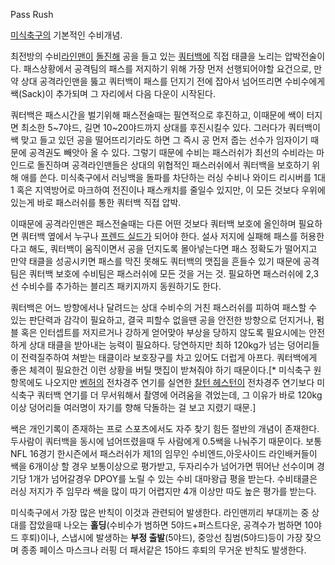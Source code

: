 {{{#!html
<object width="420" height="315"><param name="movie" value="http://www.youtube.com/v/DkKRLDkjwDU?version=3&amp;hl=ko_KR"></param><param name="allowFullScreen" value="true"></param><param name="allowscriptaccess" value="always"></param><embed src="http://www.youtube.com/v/DkKRLDkjwDU?version=3&amp;hl=ko_KR" type="application/x-shockwave-flash" width="420" height="315" allowscriptaccess="always" allowfullscreen="true"></embed></object>
}}}

Pass Rush

[[미식축구]]의 기본적인 수비개념.

최전방의 수비[[라인맨]]이 [[돌진]]해 공을 들고 있는 [[쿼터백]]에 직접 태클을 노리는 압박전술이다. 패스상황에서 공격팀의 패스를 저지하기 위해 가장 먼저 선행되어야할 요건으로, 만약 상대 공격라인맨을 뚫고 쿼터백이 패스를 던지기 전에 잡아서 넘어뜨리면 수비수에게 쌕(Sack)이 추가되며 그 자리에서 다음 다운이 시작된다. 

쿼터백은 패스시간을 벌기위해 패스전술때는 필연적으로 후진하고, 이때문에 쌕이 터지면 최소한 5~7야드, 길면 10~20야드까지 상대를 후진시킬수 있다. 그러다가 쿼터백이 쌕 맞고 들고 있던 공을 떨어뜨리기라도 하면 그 즉시 공 먼저 줍는 선수가 임자이기 때문에 공격권도 빼앗아 올 수 있다. 그렇기 때문에 수비는 패스러쉬가 최선의 수비라는 마인드로 돌진하며 공격라인맨들은 상대의 위협적인 패스러쉬에서 쿼터백을 보호하기 위해 애를 쓴다. 미식축구에서 러닝백을 돌파를 차단하는 러싱 수비나 와이드 리시버를 1대1 혹은 지역방어로 마크하여 전진이나 패스캐치를 줄일수 있지만, 이 모든 것보다 우위에 있는게 바로 패스러쉬를 통한 쿼터백 직접 압박.

이때문에 공격라인맨은 패스전술때는 다른 어떤 것보다 쿼터백 보호에 올인하며 필요하면 쿼터백 옆에서 누구나 [[프렌드 실드]]가 되어야 한다. 설사 저지에 실패해 패스를 허용한다고 해도, 쿼터백이 움직이면서 공을 던지도록 몰아넣는다면 패스 정확도가 떨어지고 만약 태클을 성공시키면 패스를 막진 못해도 쿼터백의 맷집을 흔들수 있기 때문에 공격팀은 쿼터백 보호에 수비팀은 패스러쉬에 모든 것을 거는 것. 필요하면 패스러쉬에 2,3선 수비수를 추가하는 블리츠 패키지까지 동원하기도 한다.

쿼터백은 어느 방향에서나 달려드는 상대 수비수의 거친 패스러쉬를 피하여 패스할 수 있는 판단력과 감각이 필요하고, 결국 피할수 없을땐 공을 안전한 방향으로 던지거나, 펌블 혹은 인터셉트를 저지르거나 강하게 얻어맞아 부상을 당하지 않도록 필요시에는 안전하게 상대 태클을 받아내는 능력이 필요하다. 당연하지만 최하 120kg가 넘는 덩어리들이 전력질주하여 쳐받는 태클이라 보호장구를 차고 있어도 더럽게 아프다. 쿼터백에게 좋은 체격이 필요한건 이런 상황을 버틸 맷집이 받쳐줘야 하기 때문이다.[* 미식축구 원 항목에도 나오지만 [[벤허]]의 전차경주 연기를 실연한 [[찰턴 헤스턴]]이 전차경주 연기보다 미식축구 쿼터백 연기를 더 무서워해서 촬영에 어려움을 겪었는데, 그 이유가 바로 120kg이상 덩어리들 여러명이 자기를 향해 닥돌하는 걸 보고 지렸기 때문.] 

쌕은 개인기록이 존재하는 프로 스포츠에서도 자주 찾기 힘든 절반의 개념이 존재한다. 두사람이 쿼터백을 동시에 넘어뜨렸을때 두 사람에게 0.5쌕을 나눠주기 때문이다. 보통 NFL 16경기 한시즌에서 패스러쉬가 제1의 임무인 수비엔드,아웃사이드 라인배커들이 쌕을 6개이상 할 경우 보통이상으로 평가받고, 두자리수가 넘어가면 뛰어난 선수이며 경기당 1개가 넘어갈경우 DPOY를 노릴 수 있는 수비 대마왕급 평을 받는다. 수비태클은 러싱 저지가 주 임무라 쌕을 많이 따기 어렵지만 4개 이상만 따도 높은 평가를 받는다.

미식축구에서 가장 많은 반칙이 이것과 관련되어 발생한다. 라인맨끼리 부대끼는 중 상대를 잡았을때 나오는 '''홀딩'''(수비수가 범하면 5야드+퍼스트다운, 공격수가 범하면 10야드 후퇴)이나, 스냅시에 발생하는 '''부정 출발'''(5야드), 중앙선 침범(5야드)등이 가장 잦으며 종종 페이스 마스크나 러핑 더 패서같은 15야드 후퇴의 무거운 반칙도 발생한다.
